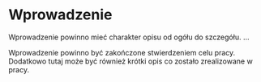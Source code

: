# Wprowadzenie {#wprowadzenie}

Wprowadzenie powinno mieć charakter opisu od ogółu do szczegółu.
...

Wprowadzenie powinno być zakończone stwierdzeniem celu pracy.
Dodatkowo tutaj może być również krótki opis co zostało zrealizowane w pracy.

